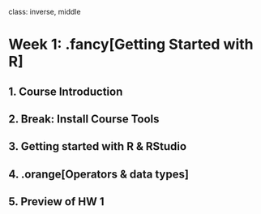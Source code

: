 
class: inverse, middle

# Week 1: .fancy[Getting Started with R]

## 1. Course Introduction
## 2. Break: Install Course Tools
## 3. Getting started with R & RStudio
## 4. .orange[Operators & data types]
## 5. Preview of HW 1
